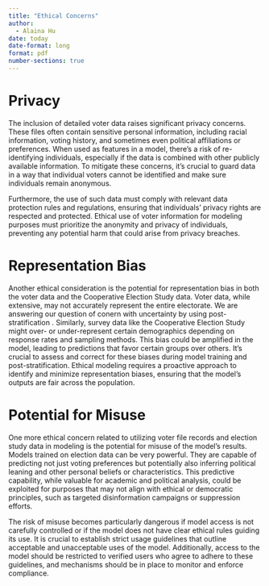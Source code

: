 ```yaml
---
title: "Ethical Concerns"
author: 
  - Alaina Hu
date: today
date-format: long
format: pdf
number-sections: true
---
```


# Privacy

The inclusion of detailed voter data raises significant privacy concerns. These files often contain sensitive personal information, including racial information, voting history, and sometimes even political affiliations or preferences. When used as features in a model, there's a risk of re-identifying individuals, especially if the data is combined with other publicly available information. To mitigate these concerns, it's crucial to guard data in a way that individual voters cannot be identified and make sure individuals remain anonymous. 

Furthermore, the use of such data must comply with relevant data protection rules and regulations, ensuring that individuals' privacy rights are respected and protected. Ethical use of voter information for modeling purposes must prioritize the anonymity and privacy of individuals, preventing any potential harm that could arise from privacy breaches.

# Representation Bias

Another ethical consideration is the potential for representation bias in both the voter data and the Cooperative Election Study data. Voter data, while extensive, may not accurately represent the entire electorate. We are answering our question of conern with uncertainty by using post-stratification . Similarly, survey data like the Cooperative Election Study might over- or under-represent certain demographics depending on response rates and sampling methods. This bias could be amplified in the model, leading to predictions that favor certain groups over others. It's crucial to assess and correct for these biases during model training and post-stratification.  Ethical modeling requires a proactive approach to identify and minimize representation biases, ensuring that the model's outputs are fair across the population.

# Potential for Misuse

One more ethical concern related to utilizing voter file records and election study data in modeling is the potential for misuse of the model's results. Models trained on election data can be very powerful. They are capable of predicting not just voting preferences but potentially also inferring political leaning and other personal beliefs or characteristics. This predictive capability, while valuable for academic and political analysis, could be exploited for purposes that may not align with ethical or democratic principles, such as targeted disinformation campaigns or suppression efforts.

The risk of misuse becomes particularly dangerous if model access is not carefully controlled or if the model does not have clear ethical rules guiding its use. It is crucial to establish strict usage guidelines that outline acceptable and unacceptable uses of the model. Additionally, access to the model should be restricted to verified users who agree to adhere to these guidelines, and mechanisms should be in place to monitor and enforce compliance.